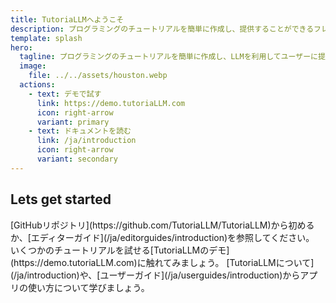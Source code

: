 ```yaml
---
title: TutoriaLLMへようこそ
description: プログラミングのチュートリアルを簡単に作成し、提供することができるフレームワークです。
template: splash
hero:
  tagline: プログラミングのチュートリアルを簡単に作成し、LLMを利用してユーザーに提供することができるフレームワークです。
  image:
    file: ../../assets/houston.webp
  actions:
    - text: デモで試す
      link: https://demo.tutoriaLLM.com
      icon: right-arrow
      variant: primary
    - text: ドキュメントを読む
      link: /ja/introduction
      icon: right-arrow
      variant: secondary
---
```



## Lets get started

<CardGrid stagger>
  <Card title="自分のアプリをデプロイする" icon="github">
    [GitHubリポジトリ](https://github.com/TutoriaLLM/TutoriaLLM)から初めるか、[エディターガイド](/ja/editorguides/introduction)を参照してください。
  </Card>
  <Card title="デモを体験する" icon="external">
    いくつかのチュートリアルを試せる[TutoriaLLMのデモ](https://demo.tutoriaLLM.com)に触れてみましょう。
  </Card>
  <Card title="アプリの使い方について知る" icon="open-book">
    [TutoriaLLMについて](/ja/introduction)や、[ユーザーガイド](/ja/userguides/introduction)からアプリの使い方について学びましょう。
  </Card>
</CardGrid>
